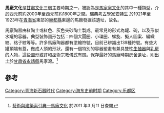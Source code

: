 '''馬廠文化'''是[[甘肅文化|甘肅文化]]三個主要時期之一，被認為是[[馬家窯文化|馬家窯文化]]的其中一種類型，介於西元前約2000年至西元前約1800年之間。[[瑞典|瑞典]][[考古學家|考古學家]][[安特生|安特生]] 於1921年至1923年在[[青海省|青海省]]東部的[[樂都縣|樂都縣]]東邊的馬廠發掘該遺址，故名。

馬廠陶器由紅陶土或紅色、灰色夾砂陶土製成。最常見的形式為罐、碗，以及形似水罐的容器。典型裝飾圖形包括：四個大圓圈、小環圈、螺旋、擬人圖案、編織紋、格子紋等等。許多馬廠陶器都有塗繪符號，目前已辨識出139種符號。有些大罐頂端有蓋，做成人頭的形狀，還有一個特別的容器塑畫有兼具雙性[[生殖器|生殖器]]與[[乳房|乳房]]的人物，這些圖形或許和巫術宗教儀式有關。保存最好的馬廠時期房舍遺址，則出土於[[甘肅省|甘肅省]][[永靖縣|永靖縣]]馬家灣。<ref>[http://db1x.sinica.edu.tw/caat/caat_rptcaatc.php?_op=?SUBJECT_ID:300264902 藝術與建築索引典—馬廠文化]{{dead link|date=2018年5月 |bot=InternetArchiveBot |fix-attempted=yes }} 於2011 年3 月11 日查閱</ref>

==參考==
{{reflist}}

[[Category:青海新石器时代|Category:青海新石器时代]]
[[Category:海东史前时期|Category:海东史前时期]]
[[Category:乐都区|Category:乐都区]]